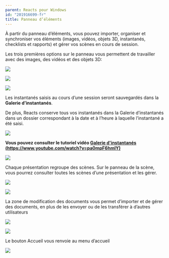 ```yaml
---
parent: Reacts pour Windows
id: "201916699-fr"
title: Panneau d’éléments
---
```

À partir du panneau d’éléments, vous pouvez importer, organiser et synchroniser vos éléments (images, vidéos, objets 3D, instantanés, checklists et rapports) et gérer vos scènes en cours de session.

Les trois premières options sur le panneau vous permettent de travailler avec des images, des vidéos et des objets 3D:

![](@assets/attachments/Assets1.png)

![](@assets/attachments/Assets2.png)

![](@assets/attachments/assets3.png)

Les instantanés saisis au cours d’une session seront sauvegardés dans la **Galerie d’instantanés**.

De plus, Reacts conserve tous vos instantanés dans la Galerie d’instantanés dans un dossier correspondant à la date et à l’heure à laquelle l’instantané a été saisi.

![](@assets/attachments/assets4.png)

 **Vous pouvez consulter le tutoriel vidéo [Galerie d'instantanés (https://www.youtube.com/watch?v=pa0mpF6hmlY)](https://www.youtube.com/watch?v=pa0mpF6hmlY)**

![](@assets/attachments/assets10.png)

Chaque présentation regroupe des scènes. Sur le panneau de la scène, vous pourrez consulter toutes les scènes d’une présentation et les gérer.

![](@assets/attachments/assets5.png)

![](@assets/attachments/assets6.png)

La zone de modification des documents vous permet d’importer et de gérer des documents, en plus de les envoyer ou de les transférer à d’autres utilisateurs

![](@assets/attachments/assets7.png)

![](@assets/attachments/assets8.png)

Le bouton Accueil vous renvoie au menu d’accueil

![](@assets/attachments/assets9.png)
